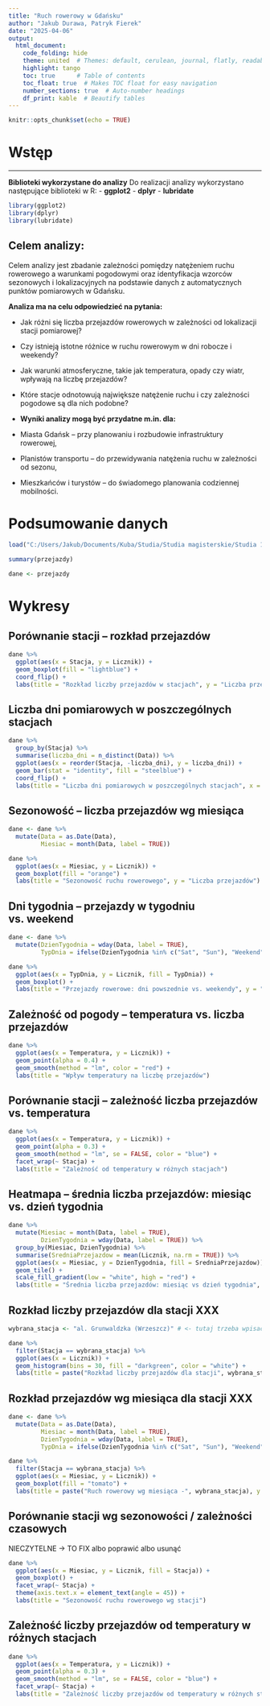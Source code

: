 ---
title: "Ruch rowerowy w Gdańsku"
author: "Jakub Durawa, Patryk Fierek"
date: "2025-04-06"
output:
  html_document:
    code_folding: hide
    theme: united  # Themes: default, cerulean, journal, flatly, readable
    highlight: tango
    toc: true      # Table of contents
    toc_float: true  # Makes TOC float for easy navigation
    number_sections: true  # Auto-number headings
    df_print: kable  # Beautify tables
---

```{r setup, include=FALSE}
knitr::opts_chunk$set(echo = TRUE)
```

# Wstęp

---
 **Biblioteki wykorzystane do analizy**
Do realizacji analizy wykorzystano następujące biblioteki w R:
- **ggplot2**
- **dplyr**
- **lubridate**


```{r, echo=FALSE, message= FALSE, warning= FALSE}
library(ggplot2)
library(dplyr)
library(lubridate)
```
## Celem analizy:

Celem analizy jest zbadanie zależności pomiędzy natężeniem ruchu rowerowego a warunkami pogodowymi oraz identyfikacja wzorców sezonowych i lokalizacyjnych na podstawie danych z automatycznych punktów pomiarowych w Gdańsku.

**Analiza ma na celu odpowiedzieć na pytania:**

- Jak różni się liczba przejazdów rowerowych w zależności od lokalizacji stacji pomiarowej?

- Czy istnieją istotne różnice w ruchu rowerowym w dni robocze i weekendy?

- Jak warunki atmosferyczne, takie jak temperatura, opady czy wiatr, wpływają na liczbę przejazdów?

- Które stacje odnotowują największe natężenie ruchu i czy zależności pogodowe są dla nich podobne?

- **Wyniki analizy mogą być przydatne m.in. dla:**

- Miasta Gdańsk – przy planowaniu i rozbudowie infrastruktury rowerowej,

- Planistów transportu – do przewidywania natężenia ruchu w zależności od sezonu,

- Mieszkańców i turystów – do świadomego planowania codziennej mobilności.

# Podsumowanie danych

```{r Ładowanie danych, echo=FALSE, message=FALSE, warning=FALSE}
load("C:/Users/Jakub/Documents/Kuba/Studia/Studia magisterskie/Studia 10 semestr/Zaawansowane metody wizualizacji danych/przejazdy.RData")

```

```{r}
summary(przejazdy)
```

```{r}
dane <- przejazdy
```

# Wykresy

## Porównanie stacji – rozkład przejazdów

```{r}
dane %>%
  ggplot(aes(x = Stacja, y = Licznik)) +
  geom_boxplot(fill = "lightblue") +
  coord_flip() +
  labs(title = "Rozkład liczby przejazdów w stacjach", y = "Liczba przejazdów")

```


## Liczba dni pomiarowych w poszczególnych stacjach
```{r}

dane %>%
  group_by(Stacja) %>%
  summarise(liczba_dni = n_distinct(Data)) %>%
  ggplot(aes(x = reorder(Stacja, -liczba_dni), y = liczba_dni)) +
  geom_bar(stat = "identity", fill = "steelblue") +
  coord_flip() +
  labs(title = "Liczba dni pomiarowych w poszczególnych stacjach", x = "Stacja", y = "Liczba dni")

```
## Sezonowość – liczba przejazdów wg miesiąca
```{r}
dane <- dane %>%
  mutate(Data = as.Date(Data),
         Miesiac = month(Data, label = TRUE))

dane %>%
  ggplot(aes(x = Miesiac, y = Licznik)) +
  geom_boxplot(fill = "orange") +
  labs(title = "Sezonowość ruchu rowerowego", y = "Liczba przejazdów")

```

## Dni tygodnia – przejazdy w tygodniu vs. weekend
```{r}
dane <- dane %>%
  mutate(DzienTygodnia = wday(Data, label = TRUE),
         TypDnia = ifelse(DzienTygodnia %in% c("Sat", "Sun"), "Weekend", "Dzień powszedni"))

dane %>%
  ggplot(aes(x = TypDnia, y = Licznik, fill = TypDnia)) +
  geom_boxplot() +
  labs(title = "Przejazdy rowerowe: dni powszednie vs. weekendy", y = "Liczba przejazdów")

```

## Zależność od pogody – temperatura vs. liczba przejazdów

```{r}
dane %>%
  ggplot(aes(x = Temperatura, y = Licznik)) +
  geom_point(alpha = 0.4) +
  geom_smooth(method = "lm", color = "red") +
  labs(title = "Wpływ temperatury na liczbę przejazdów")

```
## Porównanie stacji – zależność liczba przejazdów vs. temperatura
```{r}
dane %>%
  ggplot(aes(x = Temperatura, y = Licznik)) +
  geom_point(alpha = 0.3) +
  geom_smooth(method = "lm", se = FALSE, color = "blue") +
  facet_wrap(~ Stacja) +
  labs(title = "Zależność od temperatury w różnych stacjach")

```

## Heatmapa – średnia liczba przejazdów: miesiąc vs. dzień tygodnia
```{r}
dane %>%
  mutate(Miesiac = month(Data, label = TRUE),
         DzienTygodnia = wday(Data, label = TRUE)) %>%
  group_by(Miesiac, DzienTygodnia) %>%
  summarise(SredniaPrzejazdow = mean(Licznik, na.rm = TRUE)) %>%
  ggplot(aes(x = Miesiac, y = DzienTygodnia, fill = SredniaPrzejazdow)) +
  geom_tile() +
  scale_fill_gradient(low = "white", high = "red") +
  labs(title = "Średnia liczba przejazdów: miesiąc vs dzień tygodnia", fill = "Przejazdy")

```

## Rozkład liczby przejazdów dla stacji XXX
```{r}
wybrana_stacja <- "al. Grunwaldzka (Wrzeszcz)" # <- tutaj trzeba wpisać konkretną nazwę

dane %>%
  filter(Stacja == wybrana_stacja) %>%
  ggplot(aes(x = Licznik)) +
  geom_histogram(bins = 30, fill = "darkgreen", color = "white") +
  labs(title = paste("Rozkład liczby przejazdów dla stacji", wybrana_stacja), x = "Liczba przejazdów", y = "Dni")

```


## Rozkład przejazdów wg miesiąca dla stacji XXX
```{r}
dane <- dane %>%
  mutate(Data = as.Date(Data),
         Miesiac = month(Data, label = TRUE),
         DzienTygodnia = wday(Data, label = TRUE),
         TypDnia = ifelse(DzienTygodnia %in% c("Sat", "Sun"), "Weekend", "Dzień powszedni"))

dane %>%
  filter(Stacja == wybrana_stacja) %>%
  ggplot(aes(x = Miesiac, y = Licznik)) +
  geom_boxplot(fill = "tomato") +
  labs(title = paste("Ruch rowerowy wg miesiąca -", wybrana_stacja), y = "Liczba przejazdów")
```

## Porównanie stacji wg sezonowości / zależności czasowych

NIECZYTELNE -> TO FIX albo poprawić albo usunąć
```{r}
dane %>%
  ggplot(aes(x = Miesiac, y = Licznik, fill = Stacja)) +
  geom_boxplot() +
  facet_wrap(~ Stacja) +
  theme(axis.text.x = element_text(angle = 45)) +
  labs(title = "Sezonowość ruchu rowerowego wg stacji")
```

## Zależność liczby przejazdów od temperatury w różnych stacjach

```{r, message= FALSE, warning= FALSE}
dane %>%
  ggplot(aes(x = Temperatura, y = Licznik)) +
  geom_point(alpha = 0.3) +
  geom_smooth(method = "lm", se = FALSE, color = "blue") +
  facet_wrap(~ Stacja) +
  labs(title = "Zależność liczby przejazdów od temperatury w różnych stacjach")
```




